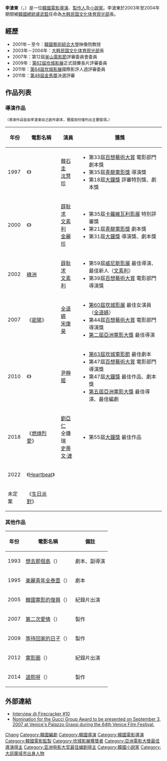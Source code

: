 {{藝人
|姓名 = 李滄東
|類型 = 導演
|圖片 = Lee_Chang-dong_2010.jpg
|圖片尺寸 =
|圖片簡介 =
|本名 =
|外文名 = 이창동
|外文 = ko
|羅馬拼音 = Lee Chang-dong
|英文名 =
|暱稱 =
|其他藝名 =
|國籍 = {{KOR}}
|民族 =
|籍貫 =
|出生日期 = {{Birth date and age|1954|4|1}}
|出生地點 = [[慶尚北道|慶尚北道]][[大邱廣域市|大邱市]]（現 [[大邱廣域市|大邱廣域市]]）
|逝世日期 =
|逝世地點 =
|職業 = [[導演|導演]]、[[小說家|小說家]]、[[編劇|編劇]]、[[教授|教授]]、[[公務員|公務員]]
|語言 = [[韓語|韓語]]
|教育程度 = [[慶北大學|慶北大學]]（韓）國語教育系學士
|宗教信仰 =
|配偶 = 李貞蘭（電視劇編劇）
|兒女 =
|父母 =
|出道地點 =
|出道作 =
|出道日期 = 1993年
|代表作 =
|活躍年代 =
}}
{{Infobox Korean name 
|hangul= 이창동
|hanja={{linktext|李|滄|東}}
|rr=I Chang-dong
|mr=I Ch'angdong
}}
'''李滄東'''（{{lang-ko|'''이창동'''}}，{{bd|1954年|4月1日|||catIdx=}}）是一位[[韓國|韓國]][[電影導演|電影導演]]、[[製作人|製作人]]及[[小說家|小說家]]。李滄東於2003年至2004年期間被[[韓國總統|韓國總統]][[盧武鉉|盧武鉉]]任命為[[大韩民国文化体育观光部|大韩民国文化体育观光部]]長。

== 經歷 ==
*2001年－至今：[[韓國藝術綜合大學|韓國藝術綜合大學]]映像院教授
*2003年－2004年：[[大韩民国文化体育观光部|大韩民国文化体育观光部]]長
*2007年：第12屆[[釜山電影節|釜山電影節]]評審委員會委員
*2009年：[[第62屆坎城影展|第62屆坎城影展]]正式競賽長片評審委員
*2011年：[[第64屆坎城影展|第64屆坎城影展]]國際影評人週評審委員
*2011年：[[第48屆金馬獎|第48屆金馬獎]]決選評審

== 作品列表 ==
=== 導演作品 ===
<small>（導演作品皆由李滄東自己創作劇本，獲獎部份僅列出主要獎項。）</small>
{|class="wikitable"  width="65%"
|-
!'''年份'''!!'''電影名稱'''!!'''演員'''!!'''獲獎'''
|-
|1997 || 《{{link-en|綠鱼|Green Fish}}》 || [[韓石圭|韓石圭]]<br />[[沈慧珍|沈慧珍]]<br />{{link-ko|文盛瑾|문성근}} ||
*第33屆[[百想藝術大賞|百想藝術大賞]] 電影部門劇本獎
*第35屆[[青龍電影獎|青龍電影獎]] 導演獎
*第18屆[[大鐘獎|大鐘獎]] 評審特別獎、劇本獎
|-
|2000 || 《{{link-ko|薄荷糖 (2002年電影)|박하사탕 (영화)|薄荷糖}}》 || [[薛耿求|薛耿求]]<br />[[文素利|文素利]]<br />[[金麗珍|金麗珍]] ||
*第35屆[[卡羅維瓦利影展|卡羅維瓦利影展]] 特別評審獎
*第21屆[[青龍電影獎|青龍電影獎]] 劇本獎
*第31屆[[大鐘獎|大鐘獎]] 導演獎、劇本獎
|-
|2002 ||[[綠洲曳影|綠洲]]|| [[薛耿求|薛耿求]]<br />[[文素利|文素利]] ||
*第59屆[[威尼斯影展|威尼斯影展]]  最佳導演、最佳新人（[[文素利|文素利]]）
*第39屆[[百想藝術大賞|百想藝術大賞]] 電影部門導演獎 
|-
|2007 || 《[[密阳_(电影)|密陽]]》 || [[全道嬿|全道嬿]]<br />[[宋康昊|宋康昊]] ||
*[[第60屆坎城影展|第60屆坎城影展]] 最佳女演員（[[全道嬿|全道嬿]]） 
*第44屆[[百想藝術大賞|百想藝術大賞]] 電影部門導演獎 
*[[2008年亞洲電影大獎|第二屆亞洲電影大獎]] 最佳導演
|-
|2010 || 《{{link-en|生命之詩|Poetry (film)}}》 || [[尹靜姬|尹靜姬]] ||
*[[第63屆坎城電影節|第63屆坎城電影節]] 最佳劇本
*第47屆[[百想藝術大賞|百想藝術大賞]] 電影部門導演獎
*第47屆[[大鐘獎|大鐘獎]] 最佳作品、劇本獎
*[[2011年亞洲電影大獎|第五屆亞洲電影大獎]] 最佳導演、最佳編劇
|-
|2018 || 《[[燃燒烈愛|燃燒烈愛]]》 || [[劉亞仁|劉亞仁]]<br />全鍾瑞<br />[[史蒂文·連|史蒂文·連]] ||
*第55屆[[大鐘獎|大鐘獎]] 最佳作品
|-
|2022 || 《[[Heartbeat|Heartbeat]]》 ||  ||
|-
|未定案 || 《[[生日派對_(電影)|生日派對]]》 ||  ||
|}

=== 其他作品 ===
{|class="wikitable" width="50%"
|-
!'''年份'''!!'''電影名稱'''!!'''備註'''
|-
|1993 || [[想去那個島|想去那個島]]（{{lang|ko|그 섬에 가고 싶다}}） || 劇本、副導演
|-
|1995 || [[美麗青年全泰壹|美麗青年全泰壹]]（{{lang|ko|아름다운 청년 전태일}}） || 劇本
|-
|2005 || [[韓國電影的復興|韓國電影的復興]]（{{lang|ko|한국 영화의 르네상스}}） || 紀錄片出演
|-
|2007 || [[第二次愛情|第二次愛情]]（{{lang|ko|두번째 사랑}}） || 製作
|-
|2009 || [[等待回家的日子|等待回家的日子]]（{{lang|ko|여행자}}） || 製作
|-
|2012 || [[電影圈|電影圈]]（{{lang|ko|영화판}}） || 紀錄片出演
|-
|2014 || [[道熙呀|道熙呀]]（{{lang|ko|도희야}}） || 製作
|}

== 外部連結 ==
* [https://web.archive.org/web/20071123052224/http://www.firecracker-media.com/interviews/interview1002.shtml Interview @ Firecracker #10]
* [https://web.archive.org/web/20160303213024/http://trulyhollywood.com/articles.php?req=read&articleId=475 Nomination for the Gucci Group Award to be presented on September 3, 2007 at Venice's Palazzo Grassi during the 64th Venice Film Festival.]

{{李沧东}}
{{威尼斯影展最佳導演銀獅獎}}
{{亞洲電影大獎最佳導演}}
{{青龍電影獎最佳導演}}
{{大鐘獎最佳導演}}
{{百想藝術大賞電影部門導演賞}}
{{春史電影賞最佳導演}}
{{釜日電影獎最優秀導演獎}}
{{韓國電影評論家協會獎導演獎}}
{{導演剪輯獎年度導演獎}}

{{Authority control}}
{{DEFAULTSORT:Lee}}
[[Category:李姓|Chang]]
[[Category:韓國編劇|Category:韓國編劇]]
[[Category:韓國導演|Category:韓國導演]]
[[Category:韓國電影導演|Category:韓國電影導演]]
[[Category:韓國電影監製|Category:韓國電影監製]]
[[Category:坎城影展獲獎者|Category:坎城影展獲獎者]]
[[Category:亞洲電影大獎最佳導演得主|Category:亞洲電影大獎最佳導演得主]]
[[Category:亚洲电影大奖最佳编剧得主|Category:亚洲电影大奖最佳编剧得主]]
[[Category:韓國小說家|Category:韓國小說家]]
[[Category:大邱廣域市出身人物|Category:大邱廣域市出身人物]]